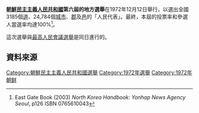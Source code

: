 {{noteTA
|G1=Country
|1=zh:北朝鮮; zh-cn:朝鲜; zh-tw:北韓; zh-hk:朝鮮; zh-sg:朝鲜;
}}

{{Politics of North Korea}}

'''[[朝鮮民主主義人民共和國|朝鮮民主主義人民共和國]]第六屆的地方選舉'''在1972年12月12日舉行，以選出全國3185個[[道_(行政區劃)|道]]、24,784個[[城市|城市]]、[[郡|郡]]及[[邑|邑]]的「人民代表」。最終，本屆的投票率和參選人當選率均達100%<ref>East Gate Book (2003) ''North Korea Handbook: Yonhap News Agency Seoul'', p126 ISBN 0765610043 </ref>。

這次選舉與[[1972年朝鮮民主主義人民共和國最高人民會議選舉|最高人民會議選舉]]是同日進行的。


==資料來源==
{{Reflist}}

{{North Korean elections}}

[[Category:朝鮮民主主義人民共和國選舉|Category:朝鮮民主主義人民共和國選舉]]
[[Category:1972年選舉|Category:1972年選舉]]
[[Category:1972年朝鲜|Category:1972年朝鲜]]